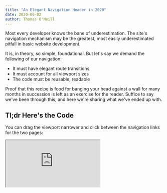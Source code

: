 ```yaml
---
title: "An Elegant Navigation Header in 2020"
date: 2020-06-02
author: Thomas O'Neill
---
```


Most every developer knows the bane of underestimation. The site's navigation
mechanism may be the greatest, most easily underestimated pitfall in basic
website development.

It is, in theory, so simple, foundational. But let's say we demand the following
of our navigation:

- It must have elegant route transitions
- It must account for all viewport sizes
- The code must be reusable, readable

Proof that this recipe is food for banging your head against a wall for many
months in succession is left as an exercise for the reader. Suffice to say we've
been through this, and here we're sharing what we've ended up with.

## Tl;dr Here's the Code

You can drag the viewport narrower and click between the navigation links for
the two pages:

<iframe src="https://codesandbox.io/embed/github/mysterybear/blog-post-demos/tree/master/packages/header-3" />

Let's assess what we've got:

1. Two different active link animations
2. ...

## Here's How it Works

There are really two key patterns we use to make this happen

### Step 1: The "Root > Backdrop + Container" Pattern

Consider the structure of this component tree:

```jsx
<Root>
  <Backdrop />
  <Container>{children}</Container>
</Root>
```

This allows us the following behaviour (tap the menu to open/close):

<iframe src="https://codesandbox.io/embed/github/mysterybear/blog-post-demos/tree/master/packages/header-1" />

This is side-agnostic:

<iframe src="https://codesandbox.io/embed/github/mysterybear/blog-post-demos/tree/master/packages/header-1?module=/pages/sideways.js&initialpath=/sideways" />

Toggle menu is courtesy of
[this Framer Motion example](https://codesandbox.io/s/framer-motion-side-menu-mx2rw?module=/src/MenuToggle.tsx)

Mention positioning the elements with CSS.

Z-index stuff: the menu > the container > the backdrop > the content

Mention Framer Motion, better with x y not height width.

### Step 2: Flexible Nav, Multiple Nav's

Our `Root > Backdrop + Container` pattern, along with React state, makes it very
easy to conditionally render this for mobile and bigger.

Nav's tend to be functionally isomorphic yet aesthetically much different when
seen in their many incarnations within websites, e.g. in the mobile vs. the
desktop header vs. in the footer. So we really want flexibility.

The following gets us most of the way there, drag the viewport's width to see
the responsive changes to the header:

<iframe src="https://codesandbox.io/embed/github/mysterybear/blog-post-demos/tree/master/packages/header-2" />

Issues:

1. Mobile nav links appear before the backdrop animation progresses sufficiently
2. Close header on navigation from mobile nav
3. Active link indication

If we try thinking a step ahead specifically on point 3: we may want different
active link indication on the desktop nav vs. on the mobile nav.

So what is the same and what is different (and at what level of the component
hierarchy)?

Same:

- The data: the link path (href), the display name (label), the active state
  (true/false); at the `<Nav />` level we should know all the links; at the
  `<Link />` level we only care about `{ href, label, active }`.

Different:

- Animation (opacity on mobile, sliding underline on desktop); `<Link />` level.
- Markup, per-link (sliding underline requires conditionally rendered div
  following the link).

<!-- 5. If the viewport is widened whilst the header is open, it says open -->

There are a couple of issues. The most obvious: the mobile nav links are
displayed before the backdrop has finished animating into full view. This is
resolved by animating our links into view, we use a nice stagger animation
courtesy again of Framer Motion:

Less obvious is the open -> viewport thingy

For the mobile nav, you do want `<AnimatePresence />` OR transition the display
manually.

`<AnimatePresence />` seems to break the cascading of variants.

### Step 3: Render props ftw

(update below for having active link color and underline too)

As of time of writing, `<AnimateSharedLayout />` is in beta. This works with
`2.0.0-beta.59` but not `2.0.0-beta.73`. Furthermore, it seems to only work if
the container is flex.

<iframe src="https://codesandbox.io/embed/github/mysterybear/blog-post-demos/tree/master/packages/header-3" />

<!-- <iframe src="https://codesandbox.io/embed/github/reduxjs/redux/tree/master/examples/todomvc" /> -->

<!-- <iframe src="https://codesandbox.io/embed/github/mysterybear/blog-post-demos/tree/master/packages/header-00" /> -->

### Step 4: ?!

Solutions to open ->viewport thing?:

- MQ hook/context
- `data-open` attribute + CSS MQ's?

```css
.backdrop {
  transform: translateY(calc(-100% + theme("spacing.12"))) !important;
}
```

# Old

## Questions

### Set the scene

- What's the difference between a header and a nav?
- Should I use the same header for mobile and desktop?
- What should I include in the header?
- What makes a good header?
- How is a header/nav different in React/Gatsby?
- ~~Why do I need a header?~~

### Baby steps

- Where do I start with making a header?
- How do I link to internal pages with Gatsby?

### Styling

- How can I show which page the user is currently on?
- How do I make the menu icon transition to an X on mobile?

## Answers

- Same header for mobile and desktop? Re-use where possible!

Semantically, a header
[_"represents introductory content, typically a group of introductory or navigational aids"_](https://developer.mozilla.org/en-US/docs/Web/HTML/Element/header).
Navigation + branding, basically. Also, to me, header implies at the TOP! For a
sidebar, use `<aside>`. `<footer>` for bottom.

The nav's purpose is
[_"purpose is to provide navigation links"_](https://developer.mozilla.org/en-US/docs/Web/HTML/Element/nav).

This is more a question of structure, in terms of HTML and CSS. We use Gatsby
(and therefore React), however, these concepts are somewhat
language/framework-agnostic.

### Assumptions

- This is responsive, for mobile and desktop (this is a core requirement)

### Questi-questions

How can I write my header/nav such that it is as X, Y, Z as possible (re-usable,
general, works for mobile/desktop but customizable too).

It's always something in between perfect abstraction and disposable mess.

## Intro

A preparedness to re-visit first principles. Baby steps.

## Key Points

- If element is positioned (absolute, fixed, sticky), mx-auto only works if left
  and right are 0 (tailwind rule inset-x-0)
